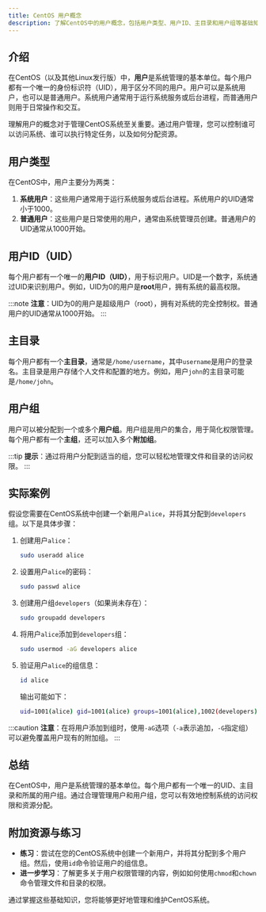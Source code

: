 ```yaml
---
title: CentOS 用户概念
description: 了解CentOS中的用户概念，包括用户类型、用户ID、主目录和用户组等基础知识，适合初学者学习。
---
```


## 介绍

在CentOS（以及其他Linux发行版）中，**用户**是系统管理的基本单位。每个用户都有一个唯一的身份标识符（UID），用于区分不同的用户。用户可以是系统用户，也可以是普通用户。系统用户通常用于运行系统服务或后台进程，而普通用户则用于日常操作和交互。

理解用户的概念对于管理CentOS系统至关重要。通过用户管理，您可以控制谁可以访问系统、谁可以执行特定任务，以及如何分配资源。

## 用户类型

在CentOS中，用户主要分为两类：

1. **系统用户**：这些用户通常用于运行系统服务或后台进程。系统用户的UID通常小于1000。
2. **普通用户**：这些用户是日常使用的用户，通常由系统管理员创建。普通用户的UID通常从1000开始。

## 用户ID（UID）

每个用户都有一个唯一的**用户ID（UID）**，用于标识用户。UID是一个数字，系统通过UID来识别用户。例如，UID为0的用户是**root**用户，拥有系统的最高权限。

:::note
**注意**：UID为0的用户是超级用户（root），拥有对系统的完全控制权。普通用户的UID通常从1000开始。
:::

## 主目录

每个用户都有一个**主目录**，通常是`/home/username`，其中`username`是用户的登录名。主目录是用户存储个人文件和配置的地方。例如，用户`john`的主目录可能是`/home/john`。

## 用户组

用户可以被分配到一个或多个**用户组**。用户组是用户的集合，用于简化权限管理。每个用户都有一个**主组**，还可以加入多个**附加组**。

:::tip
**提示**：通过将用户分配到适当的组，您可以轻松地管理文件和目录的访问权限。
:::

## 实际案例

假设您需要在CentOS系统中创建一个新用户`alice`，并将其分配到`developers`组。以下是具体步骤：

1. 创建用户`alice`：
   ```bash
   sudo useradd alice
   ```

2. 设置用户`alice`的密码：
   ```bash
   sudo passwd alice
   ```

3. 创建用户组`developers`（如果尚未存在）：
   ```bash
   sudo groupadd developers
   ```

4. 将用户`alice`添加到`developers`组：
   ```bash
   sudo usermod -aG developers alice
   ```

5. 验证用户`alice`的组信息：
   ```bash
   id alice
   ```

   输出可能如下：
   ```bash
   uid=1001(alice) gid=1001(alice) groups=1001(alice),1002(developers)
   ```

:::caution
**注意**：在将用户添加到组时，使用`-aG`选项（`-a`表示追加，`-G`指定组）可以避免覆盖用户现有的附加组。
:::

## 总结

在CentOS中，用户是系统管理的基本单位。每个用户都有一个唯一的UID、主目录和所属的用户组。通过合理管理用户和用户组，您可以有效地控制系统的访问权限和资源分配。

## 附加资源与练习

- **练习**：尝试在您的CentOS系统中创建一个新用户，并将其分配到多个用户组。然后，使用`id`命令验证用户的组信息。
- **进一步学习**：了解更多关于用户权限管理的内容，例如如何使用`chmod`和`chown`命令管理文件和目录的权限。

通过掌握这些基础知识，您将能够更好地管理和维护CentOS系统。